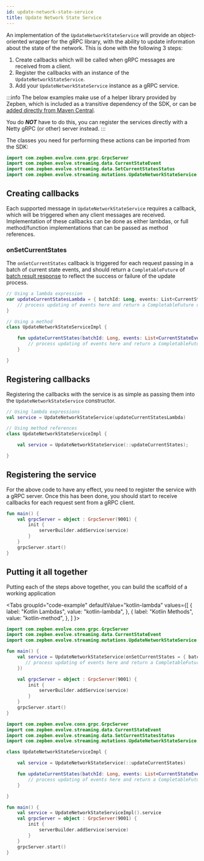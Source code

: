 ```yaml
---
id: update-network-state-service
title: Update Network State Service
---
```



An implementation of the `UpdateNetworkStateService` will provide an object-oriented wrapper for the gRPC library, with the ability to update information about
the state of the network. This is done with the following 3 steps:

1. Create callbacks which will be called when gRPC messages are received from a client.
2. Register the callbacks with an instance of the `UpdateNetworkStateService`.
3. Add your `UpdateNetworkStateService` instance as a gRPC service.

:::info
The below examples make use of a helper library provided by Zepben, which is included as a transitive dependency of the SDK, or can be [added directly from Maven Central](https://central.sonatype.com/artifact/com.zepben.evolve/evolve-conn).

You do _**NOT**_ have to do this, you can register the services directly with a Netty gRPC (or other) server instead.
:::

The classes you need for performing these actions can be imported from the SDK:

```kotlin
import com.zepben.evolve.conn.grpc.GrpcServer
import com.zepben.evolve.streaming.data.CurrentStateEvent
import com.zepben.evolve.streaming.data.SetCurrentStatesStatus
import com.zepben.evolve.streaming.mutations.UpdateNetworkStateService
```

## Creating callbacks

Each supported message in `UpdateNetworkStateService` requires a callback, which will be triggered when any client messages are received. Implementation of these
callbacks can be done as either lambdas, or full method/function implementations that can be passed as method references.

### onSetCurrentStates

The `onSetCurrentStates` callback is triggered for each request passing in a batch of current state events, and should return a
`CompletableFuture` of [batch result response](update-network-state-client.mdx#batch-result-responses) to reflect the success or failure of the update process.

```kotlin
// Using a lambda expression
var updateCurrentStatesLambda = { batchId: Long, events: List<CurrentStateEvent> ->
    // process updating of events here and return a CompletableFuture of batch result response
}

// Using a method
class UpdateNetworkStateServiceImpl {

    fun updateCurrentStates(batchId: Long, events: List<CurrentStateEvent>): CompletableFuture<SetCurrentStatesStatus> {
        // process updating of events here and return a CompletableFuture of batch result response
    }

}
```

## Registering callbacks

Registering the callbacks with the service is as simple as passing them into the `UpdateNetworkStateService` constructor.

```kotlin
// Using lambda expressions
val service = UpdateNetworkStateService(updateCurrentStatesLambda)

// Using method references
class UpdateNetworkStateServiceImpl {

    val service = UpdateNetworkStateService(::updateCurrentStates);

}
```

## Registering the service

For the above code to have any effect, you need to register the service with a gRPC server. Once this has been done, you should start to receive callbacks for
each request sent from a gRPC client.

```kotlin
fun main() {
    val grpcServer = object : GrpcServer(9001) {
        init {
            serverBuilder.addService(service)
        }
    }
    grpcServer.start()
}
```

## Putting it all together

Putting each of the steps above together, you can build the scaffold of a working application

<Tabs
    groupId="code-example"
    defaultValue="kotlin-lambda"
    values={[
        { label: "Kotlin Lambdas", value: "kotlin-lambda", },
        { label: "Kotlin Methods", value: "kotlin-method", },
    ]
}>

<TabItem  value="kotlin-lambda">

```kotlin
import com.zepben.evolve.conn.grpc.GrpcServer
import com.zepben.evolve.streaming.data.CurrentStateEvent
import com.zepben.evolve.streaming.mutations.UpdateNetworkStateService

fun main() {
    val service = UpdateNetworkStateService(onSetCurrentStates = { batchId: Long, events: List<CurrentStateEvent> ->
       // process updating of events here and return a CompletableFuture of batch result response
    })

    val grpcServer = object : GrpcServer(9001) {
        init {
            serverBuilder.addService(service)
        }
    }
    grpcServer.start()
}
```

</TabItem>
<TabItem  value="kotlin-method">

```kotlin
import com.zepben.evolve.conn.grpc.GrpcServer
import com.zepben.evolve.streaming.data.CurrentStateEvent
import com.zepben.evolve.streaming.data.SetCurrentStatesStatus
import com.zepben.evolve.streaming.mutations.UpdateNetworkStateService

class UpdateNetworkStateServiceImpl {

    val service = UpdateNetworkStateService(::updateCurrentStates)

    fun updateCurrentStates(batchId: Long, events: List<CurrentStateEvent>): CompletableFuture<SetCurrentStatesStatus> {
        // process updating of events here and return a CompletableFuture of batch result response
    }

}

fun main() {
    val service = UpdateNetworkStateServiceImpl().service
    val grpcServer = object : GrpcServer(9001) {
        init {
            serverBuilder.addService(service)
        }
    }
    grpcServer.start()
}
```

</TabItem>
</Tabs>
